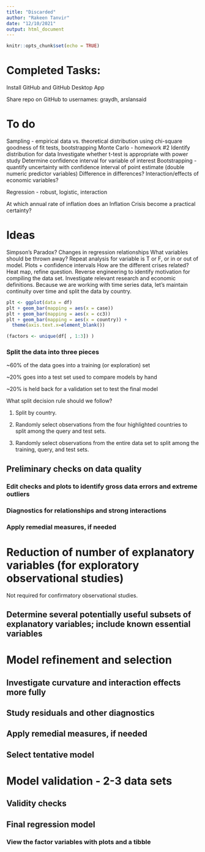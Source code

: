 ```yaml
---
title: "Discarded"
author: "Rakeen Tanvir"
date: "12/10/2021"
output: html_document
---
```


```r
knitr::opts_chunk$set(echo = TRUE)
```

# Completed Tasks:

Install GitHub and GitHub Desktop App

Share repo on GitHub to usernames: graydh, arslansaid

# To do

Sampling - empirical data vs. theoretical distribution using chi-square goodness of fit tests, bootstrapping
Monte Carlo - homework #2
  Identify distribution for data
  Investigate whether t-test is appropriate with power study
  Determine confidence interval for variable of interest
Bootstrapping - quantify uncertainty with confidence interval of point estimate (double numeric predictor variables)
Difference in differences?
Interaction/effects of economic variables?

Regression - robust, logistic, interaction

At which annual rate of inflation does an Inflation Crisis become a practical certainty?

# Ideas
Simpson's Paradox?
Changes in regression relationships
What variables should be thrown away?
Repeat analysis for variable is T or F, or in or out of model.
Plots + confidence intervals
How are the different crises related? Heat map, refine question. Reverse engineering to identify motivation for compiling the data set. Investigate relevant research and economic definitions. 
Because we are working with time series data, let's maintain continuity over time and split the data by country.

```r
plt <- ggplot(data = df)
plt + geom_bar(mapping = aes(x = case))
plt + geom_bar(mapping = aes(x = cc3))
plt + geom_bar(mapping = aes(x = country)) +
  theme(axis.text.x=element_blank())

(factors <- unique(df[ , 1:3]) )
```

### Split the data into three pieces

~60% of the data goes into a training (or exploration) set

~20% goes into a test set used to compare models by hand

~20% is held back for a validation set to test the final model

What split decision rule should we follow?

1. Split by country.

2. Randomly select observations from the four highlighted countries to split among the query and test sets. 

3. Randomly select observations from the entire data set to split among the training, query, and test sets. 

## Preliminary checks on data quality

### Edit checks and plots to identify gross data errors and extreme outliers

### Diagnostics for relationships and strong interactions

### Apply remedial measures, if needed


# Reduction of number of explanatory variables (for exploratory observational studies)

Not required for confirmatory observational studies. 

## Determine several potentially useful subsets of explanatory variables; include known essential variables


# Model refinement and selection

## Investigate curvature and interaction effects more fully

## Study residuals and other diagnostics

## Apply remedial measures, if needed

## Select tentative model


# Model validation - 2-3 data sets

## Validity checks

## Final regression model

### View the factor variables with plots and a tibble